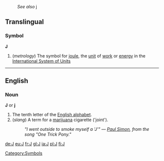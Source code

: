 :''See also'' [[j]]
==Translingual==
===Symbol===
'''J'''

#(''metrology'') The symbol for [[joule]], the [[unit]] of [[work]] or [[energy]] in the [[International System of Units]]

----
==English==
===Noun===
'''J''' or '''j'''

# The tenth letter of the [[Wiktionary:About Roman script|English alphabet]].
# (''slang'') A term for a [[marijuana]] cigarette ('joint').
#:''"I went outside to smoke myself a <i>'J'</i>" &mdash; [[w:Paul Simon (musician)|Paul Simon]], from the song "One Trick Pony."''

[[Category:Symbols]]


[[de:J]]
[[eu:J]]
[[fr:J]]
[[gl:J]]
[[ia:J]]
[[pl:J]]
[[fi:J]]